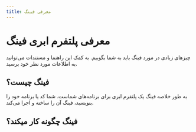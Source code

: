 ```yaml
---
title: معرفی فینگ
---
```


# معرفی پلتفرم ابری فینگ

چیزهای زیادی در مورد فینگ باید به شما بگوییم. به کمک این راهنما و مستندات می‌توانید به اطلاعات مورد نظر خود برسید.

## فینگ چیست؟

به طور خلاصه فینگ یک پلتفرم ابری برای برنامه‌های شماست. شما کد یا برنامه خود را بنویسید، فینگ آن را ساخته و اجرا می‌کند.

## فینگ چگونه کار میکند؟

